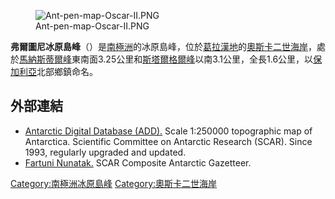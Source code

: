 [[Image:Ant-pen-map-Oscar-II.PNG|thumb]]

{{coord|64|52|42|S|61|21|32|W|display=title}}

'''弗爾圖尼冰原島峰'''（{{lang-en|Fartuni Nunatak}}）是[[南極洲|南極洲]]的冰原島峰，位於[[葛拉漢地|葛拉漢地]]的[[奧斯卡二世海岸|奧斯卡二世海岸]]，處於[[馬納斯蒂爾峰|馬納斯蒂爾峰]]東南面3.25公里和[[斯塔爾格爾峰|斯塔爾格爾峰]]以南3.1公里，全長1.6公里，以[[保加利亞|保加利亞]]北部鄉鎮命名。

==外部連結==
* [http://www.add.scar.org Antarctic Digital Database (ADD).] {{Wayback|url=http://www.add.scar.org/ |date=20170305000653 }} Scale 1:250000 topographic map of Antarctica. Scientific Committee on Antarctic Research (SCAR). Since 1993, regularly upgraded and updated.
* [https://data.aad.gov.au/aadc/gaz/scar/display_name.cfm?gaz_id=137563 Fartuni Nunatak.] {{Wayback|url=https://data.aad.gov.au/aadc/gaz/scar/display_name.cfm?gaz_id=137563 |date=20170922095951 }} SCAR Composite Antarctic Gazetteer.

{{DEFAULTSORT:Fartuni Nunatak}}
[[Category:南極洲冰原島峰|Category:南極洲冰原島峰]]
[[Category:奧斯卡二世海岸|Category:奧斯卡二世海岸]]


{{OscarIICoast-geo-stub}}